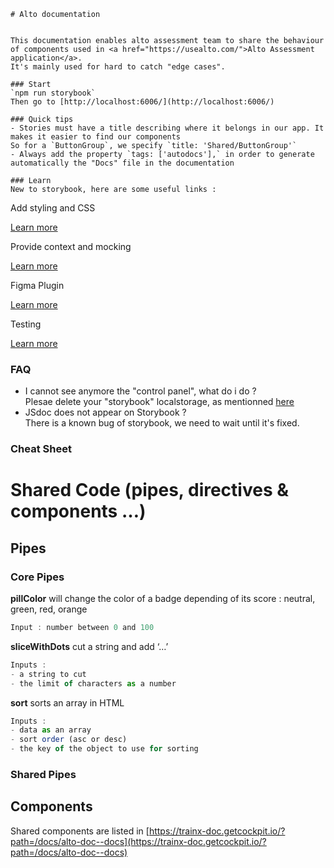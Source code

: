 
<Meta title="Alto doc" />

<div className="sb-container">
  <div className='sb-section-title'>
 
    # Alto documentation


    This documentation enables alto assessment team to share the behaviour of components used in <a href="https://usealto.com/">Alto Assessment application</a>.
    It's mainly used for hard to catch "edge cases".

    ### Start
    `npm run storybook`
    Then go to [http://localhost:6006/](http://localhost:6006/)

    ### Quick tips
    - Stories must have a title describing where it belongs in our app. It makes it easier to find our components
    So for a `ButtonGroup`, we specify `title: 'Shared/ButtonGroup'`
    - Always add the property `tags: ['autodocs'],` in order to generate automatically the "Docs" file in the documentation

    ### Learn
    New to storybook, here are some useful links :

  </div>
  <div className="sb-section">
    <div className="sb-section-item">
      <p className="sb-section-item-heading">Add styling and CSS</p>
      <a
        href="https://storybook.js.org/docs/angular/configure/styling-and-css"
        target="_blank"
      >Learn more</a>
    </div>
    <div className="sb-section-item">
      <p className="sb-section-item-heading">Provide context and mocking</p>
      <a
        href="https://storybook.js.org/docs/angular/writing-stories/decorators#context-for-mocking"
        target="_blank"
      >Learn more</a>
    </div>
    <div className="sb-section-item">
      <p className="sb-section-item-heading">Figma Plugin</p>
      <a
        href="https://storybook.js.org/docs/angular/sharing/design-integrations#embed-storybook-in-figma-with-the-plugin"
        target="_blank"
      >Learn more</a>
    </div>
    <div className="sb-section-item">
      <p className="sb-section-item-heading">Testing</p>
      <a
        href="https://storybook.js.org/docs/angular/writing-tests/introduction"
        target="_blank"
      >Learn more</a>
    </div>
  </div>
</div>

### FAQ

- I cannot see anymore the "control panel", what do i do ?  
  Plesae delete your "storybook" localstorage, as mentionned [here](https://github.com/storybookjs/storybook/issues/12481)
- JSdoc does not appear on Storybook ?  
  There is a known bug of storybook, we need to wait until it's fixed.

### Cheat Sheet

# Shared Code (pipes, directives & components …)

## Pipes

### Core Pipes

**pillColor** will change the color of a badge depending of its score : neutral, green, red, orange

```jsx
Input : number between 0 and 100
```

**sliceWithDots** cut a string and add ‘…’

```jsx
Inputs :
- a string to cut
- the limit of characters as a number
```

**sort** sorts an array in HTML

```jsx
Inputs :
- data as an array
- sort order (asc or desc)
- the key of the object to use for sorting
```

### Shared Pipes

## Components

Shared components are listed in [https://trainx-doc.getcockpit.io/?path=/docs/alto-doc--docs](https://trainx-doc.getcockpit.io/?path=/docs/alto-doc--docs)

<style>
  {`
  .sb-container {
    margin-bottom: 48px;
  }

  .sb-section {
    width: 100%;
    display: flex;
    flex-direction: row;
    gap: 20px;
  }

  .sb-section-title {
    margin-bottom: 5px;
  }

  .sb-section a:not(h1 a, h2 a, h3 a) {
    font-size: 14px;
  }

  .sb-section-item, .sb-grid-item {
    flex: 1;
    display: flex;
    flex-direction: column;
  }

  .sb-section-item-heading {
    padding-top: 0px !important;
    padding-bottom: 5px !important;
    margin: 0 !important;
  }
  
  .sb-features-grid {
    display: grid;
    grid-template-columns: repeat(2, 1fr);
    grid-gap: 32px 20px;
  }


  @media screen and (max-width: 600px) {
    .sb-section {
      flex-direction: column;
    }

    .sb-features-grid {
      grid-template-columns: repeat(1, 1fr);
    }

  }
  `}
</style>
